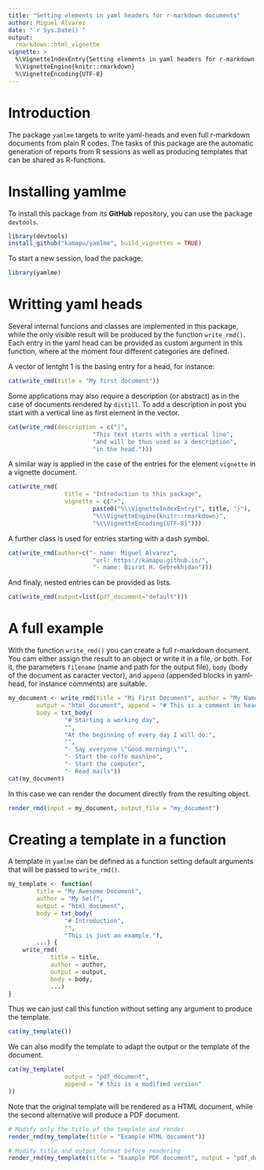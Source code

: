 ```yaml
---
title: "Setting elements in yaml headers for r-markdown documents"
author: Miguel Alvarez
date: "`r Sys.Date()`"
output:
  rmarkdown::html_vignette
vignette: >
  %\VignetteIndexEntry{Setting elements in yaml headers for r-markdown documents}
  %\VignetteEngine{knitr::rmarkdown}
  %\VignetteEncoding{UTF-8}
---
```


# Introduction

The package `yamlme` targets to write yaml-heads and even full r-markdown
documents from plain R codes. The tasks of this package are the automatic
generation of reports from R sessions as well as producing templates that can
be shared as R-functions.

# Installing yamlme

To install this package from its **GitHub** repository, you can use
the package `devtools`.

```r
library(devtools)
install_github("kamapu/yamlme", build_vignettes = TRUE)
```

To start a new session, load the package:

```r
library(yamlme)
```

# Writting yaml heads

Several internal funcions and classes are implemented in this package, while
the only visible result will be produced by the function `write_rmd()`.
Each entry in the yaml head can be provided as custom argument in this
function, where at the moment four different categories are defined.

A vector of lentght 1 is the basing entry for a head, for instance:

```r
cat(write_rmd(title = "My first document"))
```

Some applications may also require a description (or abstract) as in the case of
documents rendered by `distill`.
To add a description in post you start with a vertical line as first element in
the vector.

```r
cat(write_rmd(description = c("|",
						"This text starts with a vertical line",
						"and will be thus used as a description",
						"in the head.")))
```

A similar way is applied in the case of the entries for the element `vignette`
in a vignette document.

```r
cat(write_rmd(
				title = "Introduction to this package",
				vignette = c(">",
						paste0("%\\VignetteIndexEntry{", title, "}"),
						"%\\VignetteEngine{knitr::rmarkdown}",
						"%\\VignetteEncoding{UTF-8}")))
```

A further class is used for entries starting with a dash symbol.

```r
cat(write_rmd(author=c("- name: Miguel Alvarez",
						"url: https://kamapu.github.io/",
						"- name: Bisrat H. Gebrekhidan")))
```

And finaly, nested entries can be provided as lists.

```r
cat(write_rmd(output=list(pdf_document="default")))
```

# A full example

With the function `write_rmd()` you can create a full r-markdown document. You
cam either assign the result to an object or write it in a file, or both.
For it, the parameters `filename` (name and path for the output file), `body`
(body of the document as caracter vector), and `append` (appended blocks in
yaml-head, for instance comments) are suitable.

```r
my_document <- write_rmd(title = "Mi First Document", author = "My Name",
		output = "html_document", append = "# This is a comment in head",
		body = txt_body(
				"# Starting a working day",
				"",
				"At the beginning of every day I will do:",
				"",
				"- Say everyone \"Good morning!\"",
				"- Start the coffe mashine",
				"- Start the computer",
				"- Read mails"))
cat(my_document)
```

In this case we can render the document directly from the resulting object.

```r
render_rmd(input = my_document, output_file = "my_document")
```

# Creating a template in a function

A template in `yamlme` can be defined as a function setting default arguments
that will be passed to `write_rmd()`.

```r
my_template <- function(
		title = "My Awesome Document",
		author = "My Self",
		output = "html_document",
		body = txt_body(
				"# Introduction",
				"",
				"This is just an example."),
		...) {
	write_rmd(
			title = title,
			author = author,
			output = output,
			body = body,
			...)
}
```

Thus we can just call this function without setting any argument to produce the
template.

```r
cat(my_template())
```

We can also modify the template to adapt the output or the template of the
document.

```r
cat(my_template(
				output = "pdf_document",
				append = "# this is a modified version"
))
```

Note that the original template will be rendered as a HTML document, while the
second alternative will produce a PDF document.

```r
# Modify only the title of the template and render
render_rmd(my_template(title = "Example HTML document"))

# Modify title and output format before rendering
render_rmd(my_template(title = "Example PDF document", output = "pdf_document"))
```
